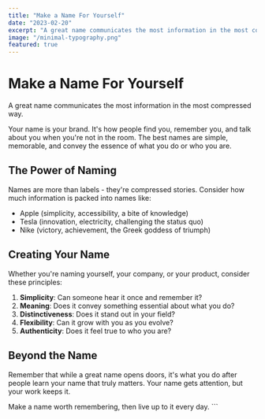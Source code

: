 ```yaml
---
title: "Make a Name For Yourself"
date: "2023-02-20"
excerpt: "A great name communicates the most information in the most compressed way."
image: "/minimal-typography.png"
featured: true
---
```


# Make a Name For Yourself

A great name communicates the most information in the most compressed way.

Your name is your brand. It's how people find you, remember you, and talk about you when you're not in the room. The best names are simple, memorable, and convey the essence of what you do or who you are.

## The Power of Naming

Names are more than labels - they're compressed stories. Consider how much information is packed into names like:

- Apple (simplicity, accessibility, a bite of knowledge)
- Tesla (innovation, electricity, challenging the status quo)
- Nike (victory, achievement, the Greek goddess of triumph)

## Creating Your Name

Whether you're naming yourself, your company, or your product, consider these principles:

1. **Simplicity**: Can someone hear it once and remember it?
2. **Meaning**: Does it convey something essential about what you do?
3. **Distinctiveness**: Does it stand out in your field?
4. **Flexibility**: Can it grow with you as you evolve?
5. **Authenticity**: Does it feel true to who you are?

## Beyond the Name

Remember that while a great name opens doors, it's what you do after people learn your name that truly matters. Your name gets attention, but your work keeps it.

Make a name worth remembering, then live up to it every day.
\`\`\`
